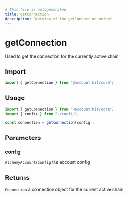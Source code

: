 ```yaml
---
# This file is autogenerated
title: getConnection
description: Overview of the getConnection method
---
```


# getConnection

Used to get the connection for the currently active chain

## Import

```ts
import { getConnection } from "@account-kit/core";
```

## Usage

```ts
import { getConnection } from "@account-kit/core";
import { config } from "./config";

const connection = getConnection(config);
```

## Parameters

### config

`AlchemyAccountsConfig`
the account config

## Returns

`Connection`
a connection object for the current active chain

